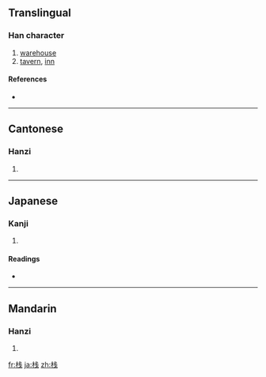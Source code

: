 {{also|棧}}
==Translingual==

===Han character===
{{Han char|rn=75|rad=木|as=05|sn=9|four=|canj=木戈十 (DIJ)}}

# [[warehouse]]
# [[tavern]], [[inn]]

====References====
* {{Han ref|kx=0521.121|hdz=21176.100|uh=6808|ud=26632}}

----

==Cantonese==

===Hanzi===
{{yue-hanzi|jyut=|y=jaan6|tra=棧}}

# {{defn|Cantonese|sort=木05}}

----

==Japanese==

===Kanji===
{{ja-kanji|grade=|rs=木05}}

# {{defn|Japanese|sort=木05}}

====Readings====
* {{ja-readings|on=[[さん]] (san), [[せん]] (sen)|kun=[[かけはし]] (kakehashi), [[たな]] (tana)}}

----

==Mandarin==

===Hanzi===
{{cmn-hanzi|tra=棧|pin=[[zhàn]] ([[zhan4]])|wg=chan<sup>4</sup>}}

# {{defn|Mandarin|sort=木05}}

[[fr:栈]]
[[ja:栈]]
[[zh:栈]]